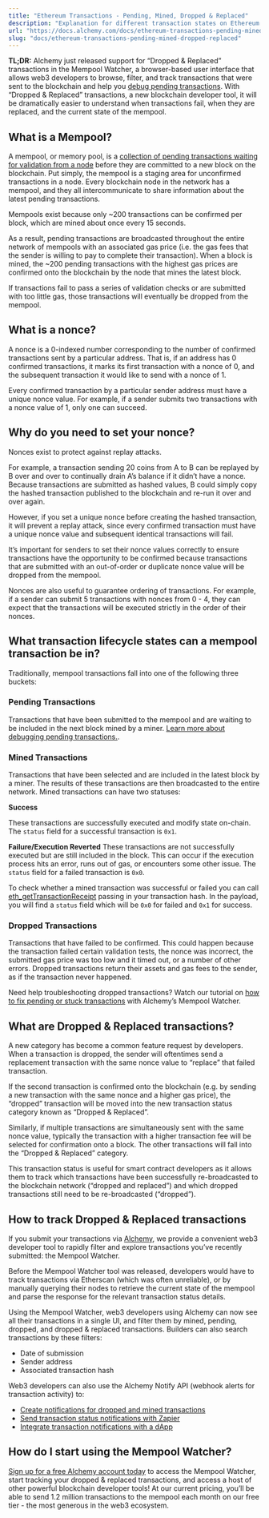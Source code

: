 ```yaml
---
title: "Ethereum Transactions - Pending, Mined, Dropped & Replaced"
description: "Explanation for different transaction states on Ethereum and other blockchains and how to handle each state to ensure your transaction gets mined in time."
url: "https://docs.alchemy.com/docs/ethereum-transactions-pending-mined-dropped-replaced"
slug: "docs/ethereum-transactions-pending-mined-dropped-replaced"
---
```



**TL;DR:** Alchemy just released support for “Dropped & Replaced” transactions in the Mempool Watcher, a browser-based user interface that allows web3 developers to browse, filter, and track transactions that were sent to the blockchain and help you [debug pending transactions](https://www.youtube.com/watch?v=MhtJLUl51gE). With “Dropped & Replaced” transactions, a new blockchain developer tool, it will be dramatically easier to understand when transactions fail, when they are replaced, and the current state of the mempool.

## What is a Mempool?

A mempool, or memory pool, is a [collection of pending transactions waiting for validation from a node](http://www.alchemy.com/overviews/what-is-a-mempool) before they are committed to a new block on the blockchain. Put simply, the mempool is a staging area for unconfirmed transactions in a node. Every blockchain node in the network has a mempool, and they all intercommunicate to share information about the latest pending transactions.

Mempools exist because only \~200 transactions can be confirmed per block, which are mined about once every 15 seconds.

As a result, pending transactions are broadcasted throughout the entire network of mempools with an associated gas price (i.e. the gas fees that the sender is willing to pay to complete their transaction). When a block is mined, the \~200 pending transactions with the highest gas prices are confirmed onto the blockchain by the node that mines the latest block.

If transactions fail to pass a series of validation checks or are submitted with too little gas, those transactions will eventually be dropped from the mempool.

## What is a nonce?

A nonce is a 0-indexed number corresponding to the number of confirmed transactions sent by a particular address. That is, if an address has 0 confirmed transactions, it marks its first transaction with a nonce of 0, and the subsequent transaction it would like to send with a nonce of 1.

Every confirmed transaction by a particular sender address must have a unique nonce value. For example, if a sender submits two transactions with a nonce value of 1, only one can succeed.

## Why do you need to set your nonce?

Nonces exist to protect against replay attacks.

For example, a transaction sending 20 coins from A to B can be replayed by B over and over to continually drain A’s balance if it didn’t have a nonce. Because transactions are submitted as hashed values, B could simply copy the hashed transaction published to the blockchain and re-run it over and over again.

However, if you set a unique nonce before creating the hashed transaction, it will prevent a replay attack, since every confirmed transaction must have a unique nonce value and subsequent identical transactions will fail.

It’s important for senders to set their nonce values correctly to ensure transactions have the opportunity to be confirmed because transactions that are submitted with an out-of-order or duplicate nonce value will be dropped from the mempool.

Nonces are also useful to guarantee ordering of transactions. For example, if a sender can submit 5 transactions with nonces from 0 - 4, they can expect that the transactions will be executed strictly in the order of their nonces.

## What transaction lifecycle states can a mempool transaction be in?

Traditionally, mempool transactions fall into one of the following three buckets:

### Pending Transactions

Transactions that have been submitted to the mempool and are waiting to be included in the next block mined by a miner. [Learn more about debugging pending transactions.](https://alchemy.com/blog/how-to-debug-pending-ethereum-transactions).

### Mined Transactions

Transactions that have been selected and are included in the latest block by a miner. The results of these transactions are then broadcasted to the entire network. Mined transactions can have two statuses:

**Success**

These transactions are successfully executed and modify state on-chain. The `status` field for a successful transaction is `0x1`.

**Failure/Execution Reverted** These transactions are not successfully executed but are still included in the block. This can occur if the execution process hits an error, runs out of gas, or encounters some other issue. The `status` field for a failed transaction is `0x0`.

To check whether a mined transaction was successful or failed you can call [eth\_getTransactionReceipt](https://composer.alchemyapi.io?share=eJyVWEtv4jAQ.i85cyjhzY0isVup26K220tVIccZIKqxkWNKUdX.vk5CqTMeB.bCYb6HHzO2J3xGfM0yGY3jVrQBs1bp.dZkSubR_OUzemdiB9E4YoKvYXNYrMBM8hzMk2YyX4LOo1YkWAKikfPVIp2e1BvIiRBqzyQH2glxmpyumSg4gSnVKU0_f8CwlBnW4HOihHyKpTNe7OMDcMi2JjQrguh6JkqX_7mzidGORT1OKKY7rUGauVZblQMhxYSwxzMTmV2sqiU7SCF8HpQyv1m_9uUnhFA9Zitpi2cSkNZhV2_LeME4VztZ2.VaGPMTofjb3W6T1LYKI1jFmRCIXoY8XnHCblJMPUYxG3KTbZiBXwxP30WwagnwO8ttCg5I5ABYs2L5XGe1o1cLe3wwxxOEFT8ApSm28PqA8kiAYS2ZGg8O6YkzSMIhvXNKp0X9NK4lQL7cu3GtQTrhP1UpkagySrBnmTCgp2smV7U7lISD_lu1CopLjFDSmhDb3lhq6dOrMMEnbh_MEKpHe2DYCibGl.1AhM7Jz.WhzFgxwkSmNzKFD9.sDP_iEaoK_J8xkOLcKPT2_ZRmn7JeG20qRrPL8bA2_nxzLnLKj3tyieOJSzj.lVzARTkPMs_4nstzAzfkfLxDTlMJmHq0S.xC91iIiD037MM_Q0pn5jADmIP2H0SSgn0k7MthqksIOSCQ0IZkYcUcZJrJlVM_IY8gE7tutTKKK.FsWx7LQk4YxercDvPA9s4wyIAgeB4Hye1UsfAYxeydzGRubC9Erhyjrrp8oaTRdhpEI06hSD0TSmnc1tTjSHHLtH3TzMTvGQkQae9mT.Q0XcDXoEHKCMGaKT1VQgDOGQkj.f2_6I8bHChCyKP86gnIK8xVSjALYXtOsHl2K6Yex4p3r7bdqMvesuLEN7V3IYbrUlQRVP29o3SjPht1.E7Q5_rQiSNhQg9bwaob0iG6q2zmhRwbJ_UxfBf7G9S7mKvcQ9JZcJEV34pemgnQ0_Zr1sGSMvb12irqZK.0WzTuXrW..8W4Y5tzDYQtEraxn64729COX6Krj246GvYHowTSuN9lvVE35r3_AAZxtxcPWNJu97rtpN0f8n7cGbSXvbjf6fDBAJbDUXcY966i169.r4czXw--) passing in your transaction hash. In the payload, you will find a `status` field which will be `0x0` for failed and `0x1` for success.

### Dropped Transactions

Transactions that have failed to be confirmed. This could happen because the transaction failed certain validation tests, the nonce was incorrect, the submitted gas price was too low and it timed out, or a number of other errors. Dropped transactions return their assets and gas fees to the sender, as if the transaction never happened.

Need help troubleshooting dropped transactions? Watch our tutorial on [how to fix pending or stuck transactions](https://www.youtube.com/watch?v=MhtJLUl51gE) with Alchemy’s Mempool Watcher.

## What are Dropped & Replaced transactions?

A new category has become a common feature request by developers. When a transaction is dropped, the sender will oftentimes send a replacement transaction with the same nonce value to “replace” that failed transaction.

If the second transaction is confirmed onto the blockchain (e.g. by sending a new transaction with the same nonce and a higher gas price), the “dropped” transaction will be moved into the new transaction status category known as “Dropped & Replaced”.

Similarly, if multiple transactions are simultaneously sent with the same nonce value, typically the transaction with a higher transaction fee will be selected for confirmation onto a block. The other transactions will fall into the “Dropped & Replaced” category.

This transaction status is useful for smart contract developers as it allows them to track which transactions have been successfully re-broadcasted to the blockchain network (“dropped and replaced”) and which dropped transactions still need to be re-broadcasted (“dropped”).

## How to track Dropped & Replaced transactions

If you submit your transactions via [Alchemy](https://alchemy.com/?a=dropped-replaced), we provide a convenient web3 developer tool to rapidly filter and explore transactions you’ve recently submitted: the Mempool Watcher.

Before the Mempool Watcher tool was released, developers would have to track transactions via Etherscan (which was often unreliable), or by manually querying their nodes to retrieve the current state of the mempool and parse the response for the relevant transaction status details.

Using the Mempool Watcher, web3 developers using Alchemy can now see all their transactions in a single UI, and filter them by mined, pending, dropped, and dropped & replaced transactions. Builders can also search transactions by these filters:

* Date of submission
* Sender address
* Associated transaction hash

Web3 developers can also use the Alchemy Notify API (webhook alerts for transaction activity) to:

* [Create notifications for dropped and mined transactions](https://docs.alchemy.com/alchemy/enhanced-apis/notify-api/using-notify#dropped-transactions)
* [Send transaction status notifications with Zapier](https://docs.alchemy.com/alchemy/enhanced-apis/notify-api/integrate-alchemy-zapier)
* [Integrate transaction notifications with a dApp](https://docs.alchemy.com/alchemy/enhanced-apis/notify-api/building-a-dapp-with-real-time-transaction-notifications)

## How do I start using the Mempool Watcher?

[Sign up for a free Alchemy account today](https://alchemy.com/?a=dropped-replaced) to access the Mempool Watcher, start tracking your dropped & replaced transactions, and access a host of other powerful blockchain developer tools! At our current pricing, you’ll be able to send 1.2 million transactions to the mempool each month on our free tier - the most generous in the web3 ecosystem.
